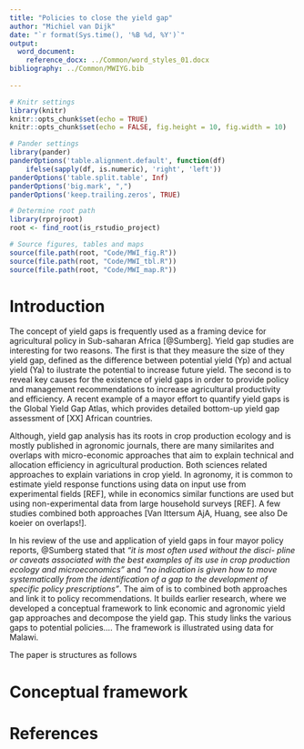 ```yaml
---
title: "Policies to close the yield gap"
author: "Michiel van Dijk"
date: "`r format(Sys.time(), '%B %d, %Y')`"
output: 
  word_document:
    reference_docx: ../Common/word_styles_01.docx
bibliography: ../Common/MWIYG.bib
    
---
```


```r
# Knitr settings
library(knitr)
knitr::opts_chunk$set(echo = TRUE)
knitr::opts_chunk$set(echo = FALSE, fig.height = 10, fig.width = 10)

# Pander settings
library(pander)
panderOptions('table.alignment.default', function(df)
    ifelse(sapply(df, is.numeric), 'right', 'left'))
panderOptions('table.split.table', Inf)
panderOptions('big.mark', ",")
panderOptions('keep.trailing.zeros', TRUE)

# Determine root path
library(rprojroot)
root <- find_root(is_rstudio_project)

# Source figures, tables and maps
source(file.path(root, "Code/MWI_fig.R"))
source(file.path(root, "Code/MWI_tbl.R"))
source(file.path(root, "Code/MWI_map.R"))

```


# Introduction
The concept of yield gaps is frequently used as a framing device for agricultural policy in Sub-saharan Africa [@Sumberg]. Yield gap studies are interesting for two reasons. The first is that they measure the size of they yield gap, defined as the difference between potential yield (Yp) and actual yield (Ya) to ilustrate the potential to increase future yield. The second is to reveal key causes for the existence of yield gaps in order to provide policy and management recommendations to increase agricultural productivity and efficiency. A recent example of a mayor effort to quantify yield gaps is the Global Yield Gap Atlas, which provides detailed bottom-up yield gap assessment of [XX] African countries. 

Although, yield gap analysis has its roots in crop production ecology and is mostly published in agronomic journals, there are many similarites and overlaps with micro-economic approaches that aim to explain technical and allocation efficiency in agricultural production. Both sciences related approaches to explain variations in crop yield. In agronomy, it is common to estimate yield response functions using data on input use from experimental fields [REF], while in economics similar functions are used but using non-experimental data from large household surveys [REF]. A few studies combined both approaches [Van Ittersum AjA, Huang, see also De koeier on overlaps!]. 

In his review of the use and application of yield gaps in four mayor policy reports, @Sumberg stated that _"it is most often used without the disci- pline or caveats associated with the best examples of its use in crop production ecology and microeconomics"_ and _“no indication is given how to move systematically from the identification of a gap to the development of specific policy prescriptions”_. The aim of is to combined both approaches and link it to policy recommendations. It builds earlier research, where we developed a conceptual framework to link economic and agronomic yield gap approaches and decompose the yield gap. This study links the various gaps to potential policies.... The framework is illustrated using data for Malawi.

The paper is structures as follows

# Conceptual framework






# References